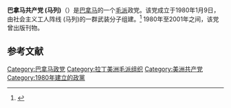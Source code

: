 '''巴拿马共产党 (马列)'''（{{lang-es|Partido Comunista (marxista-leninista) de Panamá}}）是[[巴拿马|巴拿马]]的一个[[毛派|毛派]]政党。该党成立于1980年1月9日，由社会主义工人阵线 (马列)的一群武装分子组建。<ref>{{cite web|url=http://www.xinminnews.com/portal.php?mod=view&aid=63 |title=国际毛主义运动历史与现状 |accessdate=2012 |publisher=新民通讯 |work= |language=zh-hans |deadurl=yes |archiveurl=https://web.archive.org/web/20141015153811/http://www.xinminnews.com/portal.php?mod=view&aid=63 |archivedate=2014-10-15 }}</ref> 1980年至2001年之间，该党曾出版刊物。

==参考文献==
{{reflist}}

[[Category:巴拿马政党|Category:巴拿马政党]]
[[Category:拉丁美洲毛派组织|Category:拉丁美洲毛派组织]]
[[Category:美洲共产党|Category:美洲共产党]]
[[Category:1980年建立的政黨|Category:1980年建立的政黨]]